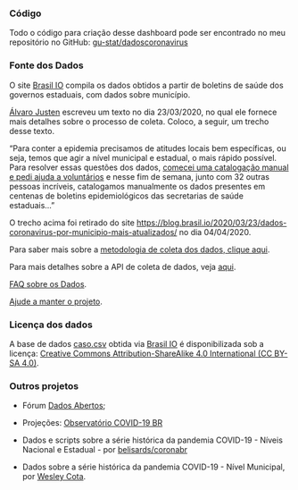 ### Código

Todo o código para criação desse dashboard pode ser encontrado no meu repositório no GitHub: [gu-stat/dadoscoronavirus](https://github.com/gu-stat/dadoscoronavirus)

### Fonte dos Dados

O site [Brasil IO](https://brasil.io/dataset/covid19/caso) compila os dados obtidos a partir de boletins de saúde dos governos estaduais, com dados sobre município.

[Álvaro Justen](https://twitter.com/turicas) escreveu um texto no dia 23/03/2020, no qual ele fornece mais detalhes sobre o processo de coleta. Coloco, a seguir, um trecho desse texto.

"Para conter a epidemia precisamos de atitudes locais bem específicas, ou seja, temos que agir a nível municipal e estadual, o mais rápido possível. Para resolver essas questões dos dados, [comecei uma catalogação manual e pedi ajuda a voluntários](https://twitter.com/turicas/status/1241068121202536448) e nesse fim de semana, junto com 32 outras pessoas incríveis, catalogamos manualmente os dados presentes em centenas de boletins epidemiológicos das secretarias de saúde estaduais..."

O trecho acima foi retirado do site [https://blog.brasil.io/2020/03/23/dados-coronavirus-por-municipio-mais-atualizados/](https://blog.brasil.io/2020/03/23/dados-coronavirus-por-municipio-mais-atualizados/) no dia 04/04/2020. 

Para saber mais sobre a [metodologia de coleta dos dados, clique aqui](https://docs.google.com/document/d/1escumcbjS8inzAKvuXOQocMcQ8ZCqbyHU5X5hFrPpn4/edit#heading=h.dridhyh3vung).

Para mais detalhes sobre a API de coleta de dados, veja [aqui](https://github.com/turicas/covid19-br/blob/master/api.md).

[FAQ sobre os Dados](https://github.com/turicas/covid19-br/blob/master/faq.md).

[Ajude a manter o projeto](https://apoia.se/brasilio).

### Licença dos dados
A base de dados [caso.csv](https://data.brasil.io/dataset/covid19/_meta/list.html) obtida via [Brasil IO](https://brasil.io/dataset/covid19/caso) é disponibilizada sob a licença: [Creative Commons Attribution-ShareAlike 4.0 International (CC BY-SA 4.0)](https://creativecommons.org/licenses/by-sa/4.0/). 

### Outros projetos

* Fórum [Dados Abertos](https://dadosabertos.social/t/dados-sobre-a-pandemia-do-novo-coronavirus/267);

* Projeções: [Observatório COVID-19 BR](https://covid19br.github.io/)

* Dados e scripts sobre a série histórica da pandemia COVID-19 - Níveis Nacional e Estadual - por [belisards/coronabr](https://github.com/belisards/coronabr)

* Dados sobre a série histórica da pandemia COVID-19 - Nível Municipal, por [Wesley Cota](https://labs.wesleycota.com/sarscov2/br/).